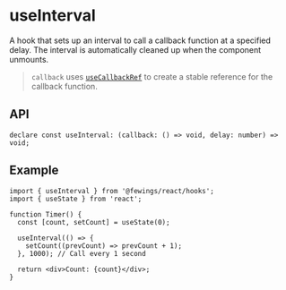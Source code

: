 # useInterval

A hook that sets up an interval to call a callback function at a specified delay. The interval is automatically cleaned up when the component unmounts.

> `callback` uses [`useCallbackRef`](/docs/react/hooks/useCallbackRef) to create a stable reference for the callback function.

## API

```tsx
declare const useInterval: (callback: () => void, delay: number) => void;
```

## Example

```tsx
import { useInterval } from '@fewings/react/hooks';
import { useState } from 'react';

function Timer() {
  const [count, setCount] = useState(0);

  useInterval(() => {
    setCount((prevCount) => prevCount + 1);
  }, 1000); // Call every 1 second

  return <div>Count: {count}</div>;
}
```
